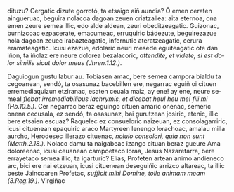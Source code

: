 <noinclude><pagequality level="3" user="Alonmikel" /></noinclude>dituzu? Cergatic dizute gorrotó, ta etsaigo aiñ aundia? Ô emen ceraten aingueruac, beguira nolacoa dagoan zeuen criatzallea: aita eternoa, ona emen zeure semea illic, edo alde aldean, zeuri obeditzeagatic. Guizonac, burnizcoac ezpacerate, emacumeac, erruquiric bádezute, beguirezazue nola dagoan zeuec irabazteagatic, infernutic ateratzeagatic, cerura eramateagatic. Icusi ezazue, edolaric neuri mesede eguiteagatic ote dan iñon, ta iñolaz ere neure dolorea bezalacoric,</span> <span lang="la"><i>attendite, et videte, si est dolor similis sicut dolor meus</i> </span><cite>(Jhren.1.12.)</cite>.

{{aingura|11}}<span lang="eu">Daguiogun gustu labur au. Tobiasen amac, bere semea campora bialdu ta cegoanean, sendó, ta osasunaz bacebillen ere, negarrac eguiñ oi cituen erremediaquizun etziranac, esaten ceuala maiz, ay ene! ay ene, neure semea! </span><span lang="la"><i>flebat irremediabilibus lachrymis, et dicebat heu! heu me! fili mi</i> </span><cite>(Hb.10.5.)</cite>. <span lang="eu">Cer negarrac beraz eguingo cituen amaric onenac, semeric onena cecusala, ez sendó, ta osasunaz, bai gurutzean josiric, etenic, illic bere etsaien escuaz? Raquelec ez consueloric naizeuan, ez consolagarriric, icusi cituenean epaquiric araco Martyreen lenengo lorachoac, amalau milla aurcho, Herodesec illerazo cituenac,</span> <span lang="la"><i>noluio consolari, quia non sunt</i> </span><cite>(Matth.2.18.)</cite>. <span lang="eu">Nolaco damu ta naigabeac izango cituan beraz gueure Ama doloreenac, icusi ceuanean campoetaco loraa, Jesus Nazaretarra, bere errayetaco semea illic, ta igarturic? Elias, Profeten artean animo andieneco arc, bici ere nai etzeuan, icusi cituenean deseguiñic arrizco altareac, ta illic beste Jaincoaren Profetac,</span> <span lang="la"><i>sufficit mihi Domine, tolle animam meam</i> </span><cite>(3.Reg.19.)</cite>. <span lang="eu">Virgiñac<noinclude><references/></noinclude>
